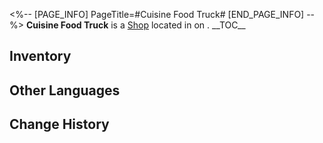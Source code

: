 <%-- [PAGE_INFO]
PageTitle=#Cuisine Food Truck#
[END_PAGE_INFO] --%>
{{Stub}}
{{Location Infobox
|title    = {{Icon/White|Icon Shop Materials.png}} Cuisine Food Truck
|image    = Shop Cuisine Food Truck.png
|type     = Shop
|world    = <!--to be added-->
|region   = 
|area     = <!--to be added-->
|subarea  = 
}}
{{Description|{{tx}}}}
'''Cuisine Food Truck''' is a [[Shop]] located in <!--area--> on <!--world-->.
<!--
It is operated by [[<shopkeeper>]].
-->
__TOC__

==Inventory==
{{Shop|shop=Cuisine Food Truck|currency=Credit|total=1
|Dreamy Cone (Three Flavors) ;; 5000 ;; 1
|Oak Cake Rolls ;; 3600 ;; 1
|Pika White Grape Soda ;; 3600 ;; 1
|Potato Fries Sundae ;; 3600 ;; 1
|Clockie Pizza (Whole) ;; 3600 ;; 1
|Floatdisc Burger ;; 3600 ;; 1
|Classic SoulGlad ;; 1800 ;; 1
}}
<!--
==Location==
{{Map Embed|<map name>|<marker id>}}
--><!--
==Achievements==
{{Achievements by Category Table|topic=Cuisine Food Truck}}
-->
==Other Languages==
{{Other Languages
|en   = Cuisine Food Truck
|zhs  = 美食餐车
|zht  = 美食餐車
|ja   = グルメキッチンカー
|ko   = 푸드트럭
|es   = Camión de delicatessen
|fr   = Food truck gastronomique
|ru   = Фургончик с деликатесами
|th   = รถขายอาหาร
|vi   = Xe Đồ Ăn Ngon
|de   = Feinschmecker-Imbisswagen
|id   = Kereta Makanan
|pt   = Food Truck de Gastronomia
}}

==Change History==
{{Change History|2.2}}